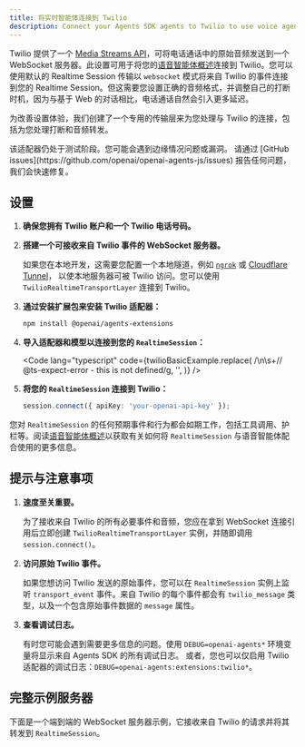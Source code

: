```yaml
---
title: 将实时智能体连接到 Twilio
description: Connect your Agents SDK agents to Twilio to use voice agents
---
```



Twilio 提供了一个 [Media Streams API](https://www.twilio.com/docs/voice/media-streams)，可将电话通话中的原始音频发送到一个 WebSocket 服务器。此设置可用于将您的[语音智能体概述](/openai-agents-js/zh/guides/voice-agents)连接到 Twilio。您可以使用默认的 Realtime Session 传输以 `websocket` 模式将来自 Twilio 的事件连接到您的 Realtime Session。但这需要您设置正确的音频格式，并调整自己的打断时机，因为与基于 Web 的对话相比，电话通话自然会引入更多延迟。

为改善设置体验，我们创建了一个专用的传输层来为您处理与 Twilio 的连接，包括为您处理打断和音频转发。

<Aside type="caution">
  该适配器仍处于测试阶段。您可能会遇到边缘情况问题或漏洞。 请通过 [GitHub
  issues](https://github.com/openai/openai-agents-js/issues)
  报告任何问题，我们会快速修复。
</Aside>

## 设置

<Steps>

1. **确保您拥有 Twilio 账户和一个 Twilio 电话号码。**

2. **搭建一个可接收来自 Twilio 事件的 WebSocket 服务器。**

   如果您在本地开发，这需要您配置一个本地隧道，例如 [`ngrok`](https://ngrok.io/) 或
   [Cloudflare Tunnel](https://developers.cloudflare.com/pages/how-to/preview-with-cloudflare-tunnel/)，
   以使本地服务器可被 Twilio 访问。您可以使用 `TwilioRealtimeTransportLayer` 连接到 Twilio。

3. **通过安装扩展包来安装 Twilio 适配器：**

   ```bash
   npm install @openai/agents-extensions
   ```

4. **导入适配器和模型以连接到您的 `RealtimeSession`：**

   <Code
     lang="typescript"
     code={twilioBasicExample.replace(
       /\n\s+\/\/ @ts-expect-error - this is not defined/g,
       '',
     )}
   />

5. **将您的 `RealtimeSession` 连接到 Twilio：**

   ```typescript
   session.connect({ apiKey: 'your-openai-api-key' });
   ```

</Steps>

您对 `RealtimeSession` 的任何预期事件和行为都会如期工作，包括工具调用、护栏等。阅读[语音智能体概述](/openai-agents-js/zh/guides/voice-agents)以获取有关如何将 `RealtimeSession` 与语音智能体配合使用的更多信息。

## 提示与注意事项

1. **速度至关重要。**

   为了接收来自 Twilio 的所有必要事件和音频，您应在拿到 WebSocket 连接引用后立即创建
   `TwilioRealtimeTransportLayer` 实例，并随即调用 `session.connect()`。

2. **访问原始 Twilio 事件。**

   如果您想访问 Twilio 发送的原始事件，您可以在 `RealtimeSession` 实例上监听
   `transport_event` 事件。来自 Twilio 的每个事件都会有 `twilio_message` 类型，以及一个包含原始事件数据的 `message` 属性。

3. **查看调试日志。**

   有时您可能会遇到需要更多信息的问题。使用 `DEBUG=openai-agents*` 环境变量将显示来自 Agents SDK 的所有调试日志。
   或者，您也可以仅启用 Twilio 适配器的调试日志：`DEBUG=openai-agents:extensions:twilio*`。

## 完整示例服务器

下面是一个端到端的 WebSocket 服务器示例，它接收来自 Twilio 的请求并将其转发到 `RealtimeSession`。

<Code
  lang="typescript"
  code={twilioServerExample}
  title="使用 Fastify 的示例服务器"
/>
